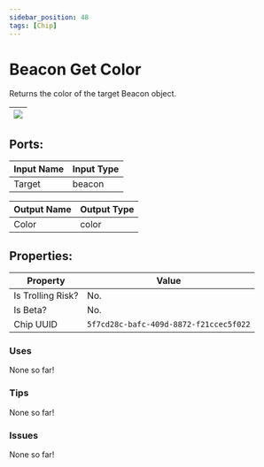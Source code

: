 ```yaml
---
sidebar_position: 48
tags: [Chip]
---
```


# Beacon Get Color


Returns the color of the target Beacon object.

| ![](https://images-ext-2.discordapp.net/external/MPmIaQzlEPmgGWlgi-WxBBXt0Bjv_zWPkg1y1f_sy3s/https/www.recroomcircuits.com/image/circuit/absolute-value?width=206&height=108) |
|-----|

## Ports:

| Input Name | Input Type |
|-----------|-----------|
| Target | beacon |

| Output Name | Output Type |
|-----------|-----------|
| Color | color |

## Properties:

| Property  | Value |
|-------------------|-----------|
| Is Trolling Risk? | No. |
| Is Beta? | No. |
| Chip UUID | `5f7cd28c-bafc-409d-8872-f21ccec5f022` |

### Uses

None so far!

### Tips

None so far!

### Issues

None so far!